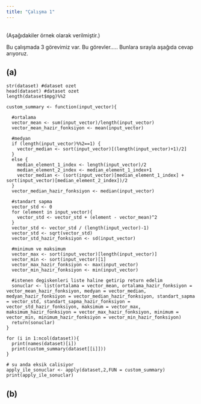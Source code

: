 ```yaml
---
title: "Çalışma 1"
---
```


\
(Aşağıdakiler örnek olarak verilmiştir.)

Bu çalışmada 3 görevimiz var. Bu görevler..... Bunlara sırayla aşağıda cevap arıyoruz.

## (a)

```dataset
str(dataset) #dataset ozet
head(dataset) #dataset ozet
length(dataset$mpg)%%2    

custom_summary <- function(input_vector){
  
  #ortalama
  vector_mean <- sum(input_vector)/length(input_vector)
  vector_mean_hazir_fonksiyon <- mean(input_vector)
  
  #medyan
  if (length(input_vector)%%2==1) {
    vector_median <- sort(input_vector)[(length(input_vector)+1)/2]
  } 
  else {
    median_element_1_index <- length(input_vector)/2
    median_element_2_index <- median_element_1_index+1
    vector_median <- (sort(input_vector)[median_element_1_index] + sort(input_vector)[median_element_2_index])/2
  }
  vector_median_hazir_fonksiyon <- median(input_vector)
  
  #standart sapma
  vector_std <- 0
  for (element in input_vector){
    vector_std <- vector_std + (element - vector_mean)^2
  }
  vector_std <- vector_std / (length(input_vector)-1)
  vector_std <- sqrt(vector_std)
  vector_std_hazir_fonksiyon <- sd(input_vector)
  
  #minimum ve maksimum
  vector_max <- sort(input_vector)[length(input_vector)]
  vector_min <- sort(input_vector)[1]
  vector_max_hazir_fonksiyon <- max(input_vector)
  vector_min_hazir_fonksiyon <- min(input_vector)
  
  #istenen degiskenleri liste haline getirip return edelim
  sonuclar <- list(ortalama = vector_mean, ortalama_hazir_fonksiyon = vector_mean_hazir_fonksiyon, medyan = vector_median, medyan_hazir_fonksiyon = vector_median_hazir_fonksiyon, standart_sapma = vector_std, standart_sapma_hazir_fonksiyon = vector_std_hazir_fonksiyon, maksimum = vector_max, maksimum_hazir_fonksiyon = vector_max_hazir_fonksiyon, minimum = vector_min, minimum_hazir_fonksiyon = vector_min_hazir_fonksiyon)
  return(sonuclar)
}

for (i in 1:ncol(dataset)){
  print(names(dataset)[i])
  print(custom_summary(dataset[[i]]))
}

# su anda eksik calisiyor
apply_ile_sonuclar <- apply(dataset,2,FUN = custom_summary)
print(apply_ile_sonuclar)

```

## (b)
